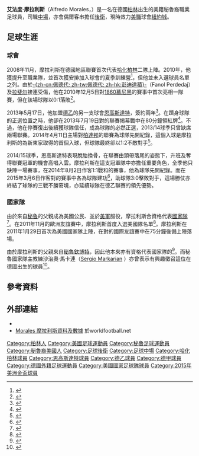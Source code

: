 {{noteTA|G1=足球|G2=德甲
|1=zh-cn:阿尔弗列多; zh-tw:艾爾費多;zh-hk:艾法度; 
|2=zh-cn:莫拉雷斯; zh-hk:摩拉利斯; zh-tw:莫拉雷斯;
|3=zh-cn:拉斐尔; zh-hk:拉菲爾; zh-tw:拉斐爾;}}
{{Infobox football biography
| name        = 艾法度·摩拉利斯<br>Alfredo Morales
| image       = Morales, Alfredo Hertha 12-13 WP.JPG
| fullname    = Alfredo Morales
| birth_date  = {{birth date and age|1990|05|12|df=yes}}
| birth_place = {{BRD}}[[西柏林|西柏林]]
| height      = {{height|m=1.83}}
| position    = [[後衛|後衛]]、[[中場|中場]]
| currentclub = [[紐約城足球俱樂部|紐約城]]
| clubnumber  = 
| youthyears1 = 1994–1997 | youthclubs1 = 莱尼肯多夫
| youthyears2 = 1997–1999 | youthclubs2 = 普鲁士潘科
| youthyears3 = 1999–2000 | youthclubs3 = {{link-en|威廉斯鲁尔孔科耳狄亚|FC Concordia Wilhelmsruh}}
| youthyears4 = 2000–2008 | youthclubs4 = [[哈化柏林|哈化柏林]]
| years1 = 2008–2013 | clubs1 = [[哈化柏林_II|哈化柏林 II]]    | caps1 = 81 | goals1 = 11
| years2 = 2010–2013 | clubs2 = [[哈化柏林|哈化柏林]]       | caps2 = 20 | goals2 = 1
| years3 = 2013–2018 | clubs3 = [[恩高斯達特|恩高斯達特]] | caps3 = 142 | goals3 = 9
| years4 = 2018–2021 | clubs4 = [[福尔图娜杜塞尔多夫|杜塞爾多夫]] | caps4 = 61 | goals4 = 2
| years5 = 2021– | clubs5 = [[紐約城足球俱樂部|紐約城]] | caps5 = 0 | goals5 = 0
| nationalyears1= 2008–2009 |nationalcaps1= 4 |nationalgoals1= 0 |nationalteam1= [[美國男子U20足球代表隊|美國U20]]
| nationalyears2= 2012      |nationalcaps2= 1 |nationalgoals2= 0 |nationalteam2= [[美國男子U23足球代表隊|美國U23]]
| nationalyears3= 2013–     |nationalcaps3= 16 |nationalgoals3= 0 |nationalteam3= {{NFT|美國}}
| club-update = 2021年4月7日 13:06 (UTC)
| nationalteam-update = 2019年11月20日
}}

'''艾法度·摩拉利斯'''（Alfredo Morales，{{bd|1990年|5月12日}}）是一名在德國[[柏林|柏林]]出生的美籍秘魯裔職業足球員，司職[[中場|中場]]，亦會偶爾客串擔任[[後衛_(足球)|後衛]]，現時效力[[美職|美職]]球會[[紐約城足球俱樂部|紐約城]]。

== 足球生涯==

=== 球會===
2008年11月，摩拉利斯在德國地區聯賽首次代表[[哈化柏林|哈化柏林]]二隊上陣。2010年，他獲提升至職業隊，並首次獲安排加入球會的夏季訓練營<ref name="bundesliga.de - die offizielle Webseite der Bundesliga 2015">{{cite web | title=BSC: Hertha mit 27 Spielern ins Trainingslager - News - 2. Bundesliga - die offizielle Webseite der Bundesliga | website=bundesliga.de - die offizielle Webseite der Bundesliga | date=Feb 25, 2015 | year=2015 | url=http://www.bundesliga.de/de/liga2/news/2010/hertha-mit-27-spielern-ins-trainingslager_0000157716.php | language=de | accessdate=Feb 25, 2015 | archive-date=2015-02-27 | archive-url=https://archive.is/20150227025207/http://www.bundesliga.de/de/liga2/news/2010/hertha-mit-27-spielern-ins-trainingslager_0000157716.php | dead-url=yes }}</ref>，但他並未入選球員名單之列。由於[[彭迪達積|-{zh-cn:佩德代; zh-tw:佩德代; zh-hk:彭迪達積}-]]（Fanol Perdedaj）及[[拉斐尔·卡塔诺·德·阿劳约|拉斐尔]]接連受傷，他在2010年12月5日對[[1860慕尼黑|1860慕尼黑]]的賽事中首次亮相一隊賽，但在該場球隊以0:1落敗<ref name="哈化柏林 Blog 2010">{{cite web | title=0:1 bei 1860 München, Rote Karte für Sejna | website=Hertha Berlin Blog | date=Dec 5, 2010 | year=2010 | url=http://www.immerhertha.de/2010/12/05/01-bei-1860-munchen-rote-karte-fur-sejna/ | language=de | accessdate=Feb 25, 2015 | archive-date=2019-08-14 | archive-url=https://web.archive.org/web/20190814071742/http://www.immerhertha.de/2010/12/05/01-bei-1860-munchen-rote-karte-fur-sejna/ | dead-url=no }}</ref>。

2013年5月17日，他加盟[[德乙|德乙]]的另一支球會[[恩高斯達特|恩高斯達特]]，簽約兩年<ref>{{cite web | url = http://www.yanks-abroad.com/content.php?mode=show&id=10390 | title = Morales Signs With Ingolstadt | publisher = Yanks Abroad | date = 17 May 2013 | accessdate = 8 June 2013 | first = Brian | last = Sciaretta | archive-url = https://web.archive.org/web/20130629023721/http://www.yanks-abroad.com/content.php?mode=show&id=10390 | archive-date = 2013-06-29 | dead-url = yes }}</ref>。在躋身球隊的正選位置之時，他卻在2013年7月19日對{{fc|奧厄}}的聯賽揭幕戰中在80分鐘領紅牌<ref name="kicker online 2011">{{cite web | title=Ingolstädter Fehler machen Sylvestr glücklich: FC Ingolstadt 04 - Erzgebirge Aue 1:2 (0:1) | website=kicker online | date=Dec 12, 2011 | year=2011 | url=http://www.kicker.de/news/fussball/2bundesliga/spieltag/2-bundesliga/2013-14/1/1894575/spielanalyse_fc-ingolstadt-04-7659_erzgebirge-aue-64.html | language=de | accessdate=Feb 25, 2015 | archive-date=2019-04-08 | archive-url=https://web.archive.org/web/20190408082203/http://www.kicker.de/news/fussball/2bundesliga/spieltag/2-bundesliga/2013-14/1/1894575/spielanalyse_fc-ingolstadt-04-7659_erzgebirge-aue-64.html | dead-url=no }}</ref>。不過，他在停賽復出後續獲球隊信任，成為球隊的必然正選，2013/14球季只曾缺席兩場聯賽。2014年4月11日主場對[[柏達邦|柏達邦]]的聯賽為球隊先開紀錄，這個入球是摩拉利斯的為新東家取得的首個入球，但球隊最終卻以1:2不敵對手<ref>{{Cite web |url=http://www.transfermarkt.com/2-bundesliga/spieltag/wettbewerb/L2/saison_id/2013/spieltag/30 |title=13.)  FC Ingolstadt FC Ingolstadt 04 1:2 SC Paderborn 07 SC Paderborn  (3.) |access-date=2015-04-29 |archive-date=2020-11-26 |archive-url=https://web.archive.org/web/20201126111921/https://www.transfermarkt.com/2-bundesliga/spieltag/wettbewerb/L2/saison_id/2013/spieltag/30 |dead-url=no }}</ref>。

2014/15球季，恩高斯達特表現脫胎換骨，在聯賽由頭帶落尾的姿態下，升班及奪得聯賽冠軍的機會高唱入雲。摩拉利斯在這支冠軍隊中亦擔任重要角色，全季他只缺陣一場賽事，在2014年8月2日作客1:1戰和{{fc|聖保利}}的賽事，他為球隊先開紀錄。而在2015年3月6日作客對{{fc|奧厄}}的賽事中各為球隊建功<ref>{{Cite web |url=http://www.transfermarkt.com/alfredo-morales/leistungsdaten/spieler/58500 |title=PERFORMANCE DATA 14/15 |access-date=2015-04-29 |archive-date=2019-12-03 |archive-url=https://web.archive.org/web/20191203152338/https://www.transfermarkt.com/alfredo-morales/leistungsdaten/spieler/58500 |dead-url=no }}</ref>，助球隊3:0擊敗對手，這場勝仗亦終結了球隊的三戰不勝窘境，亦延續球隊在德乙聯賽的領先優勢。

=== 國家隊 ===
由於來自[[秘魯|秘魯]]的父親成為美國公民、並於[[美軍|美軍]]服役，摩拉利斯合資格代表{{nft|美國}}[[國家隊|國家隊]]<ref>{{cite web | url = http://www.thedenimkit.com/2011/11/04/alfredo-morales-7-things-you-should-know/ | title = Alfredo Morales: 7 Things You Should Know | publisher = thedenimkit.com | date = 4 November 2011 | accessdate = 6 March 2015 | archive-url = https://web.archive.org/web/20161226222530/http://www.thedenimkit.com/2011/11/04/alfredo-morales-7-things-you-should-know/ | archive-date = 2016-12-26 | dead-url = yes }}</ref>。在2011年11月的歐洲友誼賽中，摩拉利斯首度入選美國隊名單<ref>{{cite web | url = http://www.ussoccer.com/News/Mens-National-Team/2011/11/Klinsmann-Names-22-Players-to-MNT-Roster-for-France-and-Slovenia-Friendlies.aspx | title = Klinsmann Names 22 Players to MNT Roster for Important November Friendlies Against France and Slovenia | publisher = ussoccer.com | date = 3 November 2011 | accessdate = 14 September 2012 | deadurl = yes | archiveurl = https://web.archive.org/web/20120825070900/http://www.ussoccer.com/News/Mens-National-Team/2011/11/Klinsmann-Names-22-Players-to-MNT-Roster-for-France-and-Slovenia-Friendlies.aspx | archivedate = 2012年8月25日 }}</ref>。摩拉利斯在2011年1月29日首次為美國國家隊上陣，在對{{nft|加拿大}}的國際友誼賽中在75分鐘後備上陣落場。

由於摩拉利斯的父親來自[[秘魯|秘魯]][[欽博特|欽博特]]，因此他本來亦有資格代表{{nft|秘魯}}國家隊的<ref name="Depor 2014">{{cite web | title=Alfredo Morales a Depor: 'Me gustaría jugar con Claudio Pizarro' (AUDIO) | website=Depor | date=Jan 22, 2014 | year=2014 | url=http://depor.pe/futbol-internacional/alfredo-morales-me-gustaria-jugar-claudio-pizarro-audio-1008606 | language=es | accessdate=Feb 25, 2015 | archive-url=https://web.archive.org/web/20141111182550/http://depor.pe/futbol-internacional/alfredo-morales-me-gustaria-jugar-claudio-pizarro-audio-1008606 | archive-date=2014-11-11 | dead-url=yes }}</ref>。而秘魯國家隊主教練沙治奧·馬卡連（[http://en.wikipedia.org/wiki/Sergio_Markari%C3%A1n Sergio Markarian] {{Wayback|url=http://en.wikipedia.org/wiki/Sergio_Markari%C3%A1n |date=20201125222326 }}）亦曾表示有興趣徵召這位在德國出生的球員<ref>{{cite web | url = http://peru.com/2011/09/23/futbol/seleccion/markarian-alfredo-morales-hertha-quiere-jugar-peru-noticia-21669 | title = Markarián: Alfredo Morales del Hertha quiere jugar por Perú | language = es | publisher = peru.com | date = 23 September 2011 | accessdate = 14 September 2012 | archive-date = 2019-12-02 | archive-url = https://web.archive.org/web/20191202230320/https://peru.com/2011/09/23/futbol/seleccion/markarian-alfredo-morales-hertha-quiere-jugar-peru-noticia-21669 | dead-url = no }}</ref>。

== 參考資料==
{{reflist}}

==外部連結==
* {{fussballdaten|moralesalfredo|Alfredo Morales}}
* [http://www.worldfootball.net/spieler_profil/Alfredo Morales 摩拉利斯資料及數據] 於worldfootball.net

{{DEFAULTSORT:Morales, Alfredo}}
[[Category:柏林人|Category:柏林人]]
[[Category:美國足球運動員|Category:美國足球運動員]]
[[Category:秘魯足球運動員|Category:秘魯足球運動員]]
[[Category:秘魯裔美國人|Category:秘魯裔美國人]]
[[Category:足球後衛|Category:足球後衛]]
[[Category:足球中場|Category:足球中場]]
[[Category:哈化柏林球員|Category:哈化柏林球員]]
[[Category:恩高斯達特球員|Category:恩高斯達特球員]]
[[Category:德乙球員|Category:德乙球員]]
[[Category:德甲球員|Category:德甲球員]]
[[Category:德國外籍足球運動員|Category:德國外籍足球運動員]]
[[Category:美國國家足球隊球員|Category:美國國家足球隊球員]]
[[Category:2015年美洲金盃球員|Category:2015年美洲金盃球員]]
